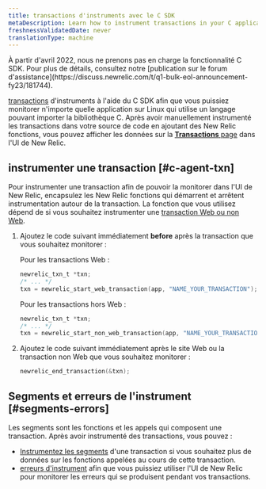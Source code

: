```yaml
---
title: transactions d'instruments avec le C SDK
metaDescription: Learn how to instrument transactions in your C application so you can monitor them with New Relic.
freshnessValidatedDate: never
translationType: machine
---
```


<Callout variant="important" title="AVIS DE FIN DE VIE">
  À partir d&apos;avril 2022, nous ne prenons pas en charge la fonctionnalité C SDK. Pour plus de détails, consultez notre [publication sur le forum d&apos;assistance](https://discuss.newrelic.com/t/q1-bulk-eol-announcement-fy23/181744).
</Callout>

[transactions](/docs/apm/transactions/intro-transactions/transactions-new-relic-apm) d&apos;instruments à l&apos;aide du C SDK afin que vous puissiez monitorer n&apos;importe quelle application sur Linux qui utilise un langage pouvant importer la bibliothèque C. Après avoir manuellement instrumenté les transactions dans votre source de code en ajoutant des New Relic fonctions, vous pouvez afficher les données sur la [<DNT>**Transactions**</DNT> page](/docs/apm/applications-menu/monitoring/transactions-page) dans l&apos;UI de New Relic.

## instrumenter une transaction [#c-agent-txn]

Pour instrumenter une transaction afin de pouvoir la monitorer dans l&apos;UI de New Relic, encapsulez les New Relic fonctions qui démarrent et arrêtent instrumentation autour de la transaction. La fonction que vous utilisez dépend de si vous souhaitez instrumenter une [transaction Web ou non Web](/docs/apm/transactions/intro-transactions/transactions-new-relic-apm#types).

1. Ajoutez le code suivant immédiatement <DNT>**before**</DNT> après la transaction que vous souhaitez monitorer :

   Pour les transactions Web :

   ```c
   newrelic_txn_t *txn;
   /* ... */
   txn = newrelic_start_web_transaction(app, "NAME_YOUR_TRANSACTION");
   ```

   Pour les transactions hors Web :

   ```c
   newrelic_txn_t *txn;
   /* ... */
   txn = newrelic_start_non_web_transaction(app, "NAME_YOUR_TRANSACTION");
   ```

2. Ajoutez le code suivant immédiatement après le site Web ou la transaction non Web que vous souhaitez monitorer :

   ```c
   newrelic_end_transaction(&txn);
   ```

## Segments et erreurs de l&apos;instrument [#segments-errors]

Les segments sont les fonctions et les appels qui composent une transaction. Après avoir instrumenté des transactions, vous pouvez :

* [Instrumentez les segments](/docs/instrument-segments-c-agent) d&apos;une transaction si vous souhaitez plus de données sur les fonctions appelées au cours de cette transaction.
* [erreurs d&apos;instrument](/docs/instrument-errors-c-agent) afin que vous puissiez utiliser l&apos;UI de New Relic pour monitorer les erreurs qui se produisent pendant vos transactions.